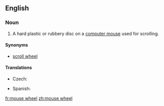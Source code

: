 ==English==
{{wikipedia|Scroll wheel}}
===Noun===
{{en-noun}}

# {{context|computing|lang=en}} A hard plastic or rubbery disc on a [[computer mouse]] used for scrolling.

====Synonyms====

* [[scroll wheel]]

====Translations====
{{trans-top|disc used for scrolling}}
* Czech: {{t|cs|skrolovací kolečko|n}}
{{trans-mid}}
* Spanish: {{t|es|rueda del ratón}}
{{trans-bottom}}

[[fr:mouse wheel]]
[[zh:mouse wheel]]